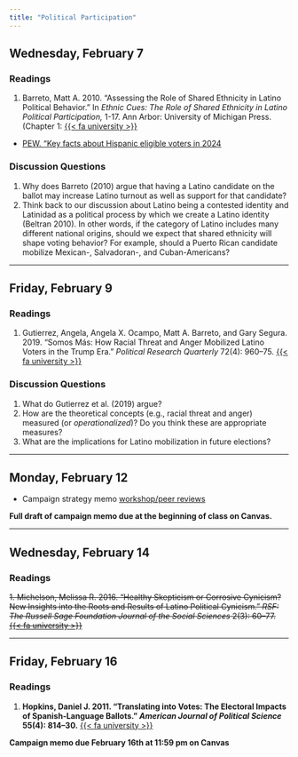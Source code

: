 ```yaml
---
title: "Political Participation"
---
```



## Wednesday, February 7

### Readings 

1. Barreto, Matt A. 2010. "Assessing the Role of Shared Ethnicity in Latino Political Behavior." In *Ethnic Cues: The Role of Shared Ethnicity in Latino Political Participation,* 1-17. Ann Arbor: University of Michigan Press. (Chapter 1:  [{{< fa university >}}](https://search.ebscohost.com/login.aspx?direct=true&AuthType=shib&db=nlebk&AN=350155&site=eds-live&scope=site&custid=asc1&ebv=EB&ppid=pp_1)


- [PEW. "Key facts about Hispanic eligible voters in 2024](https://www.pewresearch.org/short-reads/2024/01/10/key-facts-about-hispanic-eligible-voters-in-2024/)


### Discussion Questions

1. Why does Barreto (2010) argue that having a Latino candidate on the ballot may increase Latino turnout as well as support for that candidate?
2. Think back to our discussion about Latino being a contested identity and Latinidad as a political process by which we create a Latino identity (Beltran 2010). In other words, if the category of Latino includes many different national origins, should we expect that shared ethnicity will shape voting behavior? For example, should a Puerto Rican candidate mobilize Mexican-, Salvadoran-, and Cuban-Americans? 

---


## Friday, February 9

### Readings 

1. Gutierrez, Angela, Angela X. Ocampo, Matt A. Barreto, and Gary Segura. 2019. "Somos Más: How Racial Threat and Anger Mobilized Latino Voters in the Trump Era." *Political Research Quarterly* 72(4): 960–75. [{{< fa university >}}](https://go.openathens.net/redirector/agnesscott.edu?url=https%3A%2F%2Fdoi.org%2F10.1177%2F1065912919844327)


### Discussion Questions

1. What do Gutierrez et al. (2019) argue?
2. How are the theoretical concepts (e.g., racial threat and anger) measured (or *operationalized*)? Do you think these are appropriate measures?
3. What are the implications for Latino mobilization in future elections?


---


## Monday, February 12

- Campaign strategy memo [workshop/peer reviews](../assignment/campaign-memo.qmd)

**Full draft of campaign memo due at the beginning of class on Canvas.**


---


## Wednesday, February 14

### Readings

~~1. Michelson, Melissa R. 2016. "Healthy Skepticism or Corrosive Cynicism? New Insights into the Roots and Results of Latino Political Cynicism." *RSF: The Russell Sage Foundation Journal of the Social Sciences* 2(3): 60–77. [{{< fa university >}}](https://go.openathens.net/redirector/agnesscott.edu?url=https%3A%2F%2Fdoi.org%2F10.7758%2FRSF.2016.2.3.04)~~


---


## Friday, February 16

### Readings

1. **Hopkins, Daniel J. 2011. "Translating into Votes: The Electoral Impacts of Spanish‐Language Ballots." *American Journal of Political Science* 55(4): 814–30.** [{{< fa university >}}](https://go.openathens.net/redirector/agnesscott.edu?url=https%3A%2F%2Fwww.jstor.org%2Fstable%2F23025122)


**Campaign memo due February 16th at 11:59 pm on Canvas**
